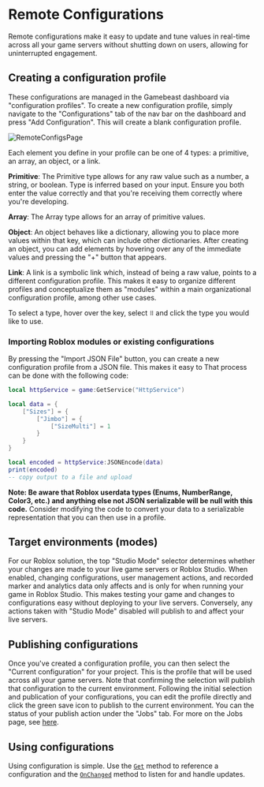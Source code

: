 
# Remote Configurations

Remote configurations make it easy to update and tune values in real-time across all your game servers without shutting down on
users, allowing for uninterrupted engagement.

<YoutubeEmbed embedId="iwlFV3YvQ_s"/>


## Creating a configuration profile
These configurations are managed in the Gamebeast dashboard via "configuration profiles". To create a new configuration profile,
simply navigate to the "Configurations" tab of the nav bar on the dashboard and press "Add Configuration". This will create a
blank configuration profile.

![RemoteConfigsPage](/imgs/roblox/RemoteConfigs.png)

Each element you define in your profile can be one of 4 types: a primitive, an array, an object, or a link.

**Primitive**: The Primitive type allows for any raw value such as a number, a string, or boolean. Type is inferred based on your input.
Ensure you both enter the value correctly and that you're receiving them correctly where you're developing.

**Array**: The Array type allows for an array of primitive values.

**Object**: An object behaves like a dictionary, allowing you to place more values within that key, which can include other dictionaries.
After creating an object, you can add elements by hovering over any of the immediate values and pressing the "+" button that appears.

**Link**: A link is a symbolic link which, instead of being a raw value, points to a different configuration profile. This makes it
easy to organize different profiles and conceptualize them as "modules" within a main organizational configuration profile, among
other use cases. 

To select a type, hover over the key, select `⠿` and click the type you would like to use.

### Importing Roblox modules or existing configurations

By pressing the "Import JSON File" button, you can create a new configuration profile from a JSON file. This makes it easy to
That process can be done with the following code:

```lua
local httpService = game:GetService("HttpService")

local data = {
    ["Sizes"] = {
        ["Jimbo"] = {
            ["SizeMulti"] = 1
        }
    }
}

local encoded = httpService:JSONEncode(data)
print(encoded)
-- copy output to a file and upload
```

**Note: Be aware that Roblox userdata types (Enums, NumberRange, Color3, etc.) and anything else not JSON serializable will be null with
this code.** Consider modifying the code to convert your data to a serializable representation that you can then use in a profile.

## Target environments (modes)
For our Roblox solution, the top "Studio Mode" selector determines whether your changes are made to your live game servers or
Roblox Studio. When enabled, changing configurations, user management actions, and recorded marker and analytics data only affects
and is only for when running your game in Roblox Studio. This makes testing your game and changes to configurations easy without
deploying to your live servers. Conversely, any actions taken with "Studio Mode" disabled will publish to and affect your live
servers.

## Publishing configurations
Once you've created a configuration profile, you can then select the "Current configuration" for your project. This is the profile
that will be used across all your game servers. Note that confirming the selection will publish that configuration to the current
environment.
Following the initial selection and publication of your configurations, you can edit the profile directly and click the green
save icon to publish to the current environment.
You can the status of your publish action under the "Jobs" tab. For more on the Jobs page, see [here](/Roblox/Jobs).

## Using configurations

Using configuration is simple. Use the [`Get`](/Roblox/API/Configs#getpath) method to reference a
configuration and the [`OnChanged`](/Roblox/API/Configs#onchangedpath-callback) method to listen for and handle
updates.